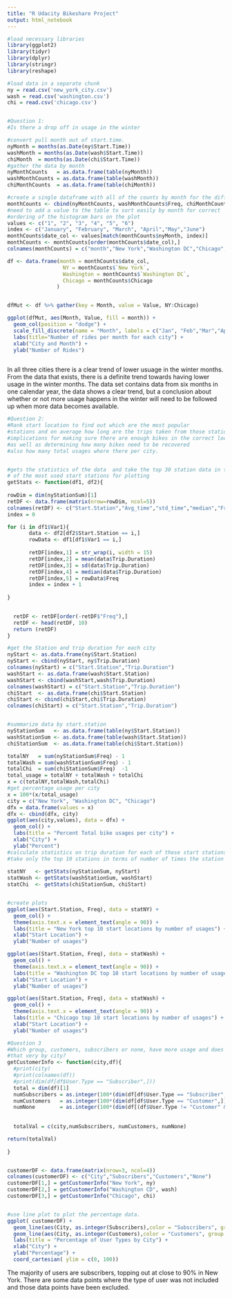 ```yaml
---
title: "R Udacity Bikeshare Project"
output: html_notebook
---
```


```r
#load necessary libraries 
library(ggplot2)
library(tidyr)
library(dplyr)
library(stringr)
library(reshape)

```
```r
#load data in a separate chunk 
ny = read.csv('new_york_city.csv')
wash = read.csv('washington.csv')
chi = read.csv('chicago.csv')
```

```r

```
```r

#Question 1:
#Is there a drop off in usage in the winter 

#convert pull month out of start.time.
nyMonth = months(as.Date(ny$Start.Time))
washMonth = months(as.Date(wash$Start.Time))
chiMonth  = months(as.Date(chi$Start.Time))
#gather the data by month
nyMonthCounts   = as.data.frame(table(nyMonth))
washMonthCounts = as.data.frame(table(washMonth))
chiMonthCounts  = as.data.frame(table(chiMonth))

#create a single dataframe with all of the counts by month for the different cities
monthCounts <- cbind(nyMonthCounts, washMonthCounts$Freq, chiMonthCounts$Freq)
#need to add a value to the table to sort easily by month for correct
#ordering of the histogram bars on the plot
values <- c("1", "2", "3", "4", "5", "6")
index <- c("January", "February", "March", "April","May","June")
monthCounts$date_col <- values[match(monthCounts$nyMonth, index)]
monthCounts <- monthCounts[order(monthCounts$date_col),]
colnames(monthCounts) = c("month","New York","Washington DC","Chicago","date_col")

df <- data.frame(month = monthCounts$date_col,
                  NY = monthCounts$`New York`,
                  Washington = monthCounts$`Washington DC`,
                  Chicago = monthCounts$Chicago
                )


dfMut <- df %>% gather(key = Month, value = Value, NY:Chicago)

ggplot(dfMut, aes(Month, Value, fill = month)) + 
  geom_col(position = "dodge") + 
  scale_fill_discrete(name = "Month", labels = c("Jan", "Feb","Mar","Apr","May","Jun")) +
  labs(title="Number of rides per month for each city") +
  xlab("City and Month") +
  ylab("Number of Rides")
  

```
In all three cities there is a clear trend of lower usuage in the winter months.  From the data that exists, there is a definite trend towards having lower usage in the winter months.  The data set contains data from six months in one calendar year, the data shows a clear trend, but a conclusion about whether or not more usage happens in the winter will need to be followed up when more data becomes available.


```r
#Question 2:
#Rank start location to find out which are the most popular
#stations and on average how long are the trips taken from those stations.  This has
#implications for making sure there are enough bikes in the correct location
#as well as determining how many bikes need to be recovered
#also how many total usages where there per city.


#gets the statistics of the data  and take the top 30 station data in terms
# of the most used start stations for plotting
getStats <- function(df1, df2){
 
rowDim = dim(nyStationSum)[1]
retDF <- data.frame(matrix(nrow=rowDim, ncol=5))
colnames(retDF) <- c("Start.Station","Avg_time","std_time","median","Freq")
index = 0

for (i in df1$Var1){
       data <- df2[df2$Start.Station == i,]
       rowData <- df1[df1$Var1 == i,]
      
       retDF[index,1] = str_wrap(i, width = 15)
       retDF[index,2] = mean(data$Trip.Duration)
       retDF[index,3] = sd(data$Trip.Duration)
       retDF[index,4] = median(data$Trip.Duration)
       retDF[index,5] = rowData$Freq
       index = index + 1
  
}

  
  retDF <- retDF[order(-retDF$"Freq"),]
  retDF <- head(retDF, 10)
  return (retDF)
}

#get the Station and trip duration for each city
nyStart <- as.data.frame(ny$Start.Station)
nyStart <- cbind(nyStart, ny$Trip.Duration)
colnames(nyStart) = c("Start.Station","Trip.Duration")
washStart <- as.data.frame(wash$Start.Station)
washStart <- cbind(washStart,wash$Trip.Duration)
colnames(washStart) = c("Start.Station","Trip.Duration")
chiStart  <- as.data.frame(chi$Start.Station)
chiStart <- cbind(chiStart,chi$Trip.Duration)
colnames(chiStart) = c("Start.Station","Trip.Duration")


#summarize data by start.station
nyStationSum   <- as.data.frame(table(ny$Start.Station))
washStationSum <- as.data.frame(table(wash$Start.Station))
chiStationSum  <- as.data.frame(table(chi$Start.Station))

totalNY   = sum(nyStationSum$Freq) - 1
totalWash = sum(washStationSum$Freq) - 1
totalChi  = sum(chiStationSum$Freq)  -1
total_usage = totalNY + totalWash + totalChi
x = c(totalNY,totalWash,totalChi)
#get percentage usage per city
x = 100*(x/total_usage)
city = c("New York", "Washington DC", "Chicago")
dfx = data.frame(values = x)
dfx <- cbind(dfx, city)
ggplot(aes(city,values), data = dfx) + 
  geom_col() + 
  labs(title = "Percent Total bike usages per city") +
  xlab("City") + 
  ylab("Percent")
#calculate statistics on trip duration for each of these start stations and
#take only the top 10 stations in terms of number of times the station was used
 
statNY   <- getStats(nyStationSum, nyStart)
statWash <- getStats(washStationSum, washStart)
statChi  <- getStats(chiStationSum, chiStart)


#create plots 
ggplot(aes(Start.Station, Freq), data = statNY) + 
  geom_col() + 
  theme(axis.text.x = element_text(angle = 90)) + 
  labs(title = "New York top 10 start locations by number of usages") + 
  xlab("Start Location") + 
  ylab("Number of usages")

ggplot(aes(Start.Station, Freq), data = statWash) + 
  geom_col() + 
  theme(axis.text.x = element_text(angle = 90)) + 
  labs(title = "Washington DC top 10 start locations by number of usages") + 
  xlab("Start Location") + 
  ylab("Number of usages")

ggplot(aes(Start.Station, Freq), data = statWash) + 
  geom_col() + 
  theme(axis.text.x = element_text(angle = 90)) + 
  labs(title = "Chicago top 10 start locations by number of usages") + 
  xlab("Start Location") + 
  ylab("Number of usages")

```






```r
#Question 3
#Which group, customers, subscribers or none, have more usage and does 
#that very by city?
getCustomerInfo <- function(city,df){
  #print(city)
  #print(colnames(df))
  #print(dim(df[df$User.Type == "Subscriber",]))
  total = dim(df)[1]
  numSubscribers = as.integer(100*(dim(df[df$User.Type == "Subscriber",])[1])/total)
  numCustomers   = as.integer(100*(dim(df[df$User.Type == "Customer",])[1])/total)
  numNone        = as.integer(100*(dim(df[(df$User.Type != "Customer" & df$User.Type != "Subscriber"),])[1])/total)
 
  
  totalVal = c(city,numSubscribers, numCustomers, numNone)

return(totalVal)
  
}


customerDF <- data.frame(matrix(nrow=3, ncol=4))
colnames(customerDF) <- c("City","Subscribers","Customers","None")
customerDF[1,] = getCustomerInfo("New York", ny)
customerDF[2,] = getCustomerInfo("Washington CD", wash)
customerDF[3,] = getCustomerInfo("Chicago", chi)


#use line plot to plot the percentage data.   
ggplot( customerDF) +
  geom_line(aes(City, as.integer(Subscribers),color = "Subscribers", group = 1)) +
  geom_line(aes(City, as.integer(Customers),color = "Customers", group = 1)) +
  labs(title = "Percentage of User Types by City") +
  xlab("City") + 
  ylab("Percentage") +
  coord_cartesian( ylim = c(0, 100))
```
The majority of users are subscribers, topping out at close to 90% in New York.  There are some data points where the type of user was not included and those data points have been excluded.  




